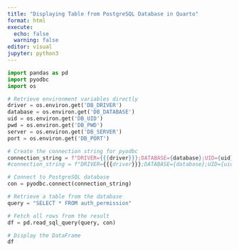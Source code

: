 ```yaml
---
title: "Displaying Table from PostgreSQL Database in Quarto"
format: html
execute:
  echo: false
  warning: false
editor: visual
jupyter: python3
---
```


```python
import pandas as pd
import pyodbc
import os
```

```python
# Retrieve environment variables directly
driver = os.environ.get('DB_DRIVER')
database = os.environ.get('DB_DATABASE')
uid = os.environ.get('DB_UID')
pwd = os.environ.get('DB_PWD')
server = os.environ.get('DB_SERVER')
port = os.environ.get('DB_PORT')
```

```python
# Create the connection string for pyodbc
connection_string = f"DRIVER={{{driver}}};DATABASE={database};UID={uid};PWD={pwd};SERVER={server};PORT={port}"
#connection_string = f"DRIVER={{{driver}}};DATABASE={database};UID={uid};PWD={pwd};SERVER={server};PORT={port}}"
```

```python
# Connect to PostgreSQL database
con = pyodbc.connect(connection_string)
```

```python
# Retrieve a table from the database
query = "SELECT * FROM auth_permission"
```

```python
# Fetch all rows from the result
df = pd.read_sql_query(query, con)
```

```python
# Display the DataFrame
df
```

